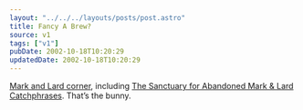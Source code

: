 ```yaml
---
layout: "../../../layouts/posts/post.astro"
title: Fancy A Brew?
source: v1
tags: ["v1"]
pubDate: 2002-10-18T10:20:29
updatedDate: 2002-10-18T10:20:29
---
```


[Mark and Lard corner][1], including [The Sanctuary for Abandoned Mark & Lard Catchphrases][2]. That&#8217;s the bunny.

[1]: http://www.planetbods.org/radio/markandlard/ "Planet Bods: Mark and Lard corner"
[2]: http://www.planetbods.org/radio/sanctuary/a_f.live "Planet Bods: The Sanctuary for Abandoned Mark & Lard Catchphrases"
